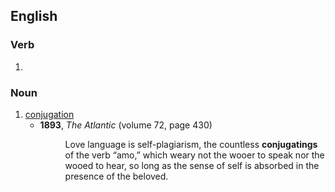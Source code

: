 ==English==

===Verb===
{{head|en|verb form}}

# {{present participle of|conjugate|lang=en|nocat=1}}

===Noun===
{{en-noun}}

# [[conjugation]]
#* '''1893''', ''The Atlantic'' (volume 72, page 430)
#*: Love language is self-plagiarism, the countless '''conjugatings''' of the verb “amo,” which weary not the wooer to speak nor the wooed to hear, so long as the sense of self is absorbed in the presence of the beloved.